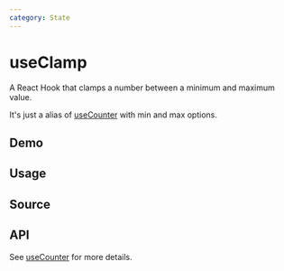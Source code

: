 ```yaml
---
category: State
---
```


# useClamp


<HooksType category="State" />

A React Hook that clamps a number between a minimum and maximum value.

It's just a alias of [useCounter](/reference/use-counter) with min and max options.

## Demo


<App />

## Usage



## Source


<Source />

## API

See [useCounter](/reference/use-counter) for more details.
